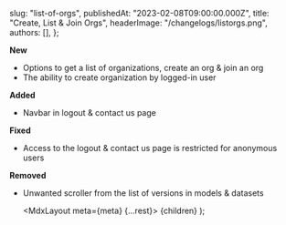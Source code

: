 
  slug: "list-of-orgs",
  publishedAt: "2023-02-08T09:00:00.000Z",
  title: "Create, List & Join Orgs",
  headerImage: "/changelogs/listorgs.png",
  authors: [],
};

**New**

- Options to get a list of organizations, create an org & join an org
- The ability to create organization by logged-in user

**Added**

- Navbar in logout & contact us page

**Fixed**

- Access to the logout & contact us page is restricted for anonymous users

**Removed**

- Unwanted scroller from the list of versions in models & datasets

  <MdxLayout meta={meta} {...rest}>
    {children}
  </MdxLayout>
);

